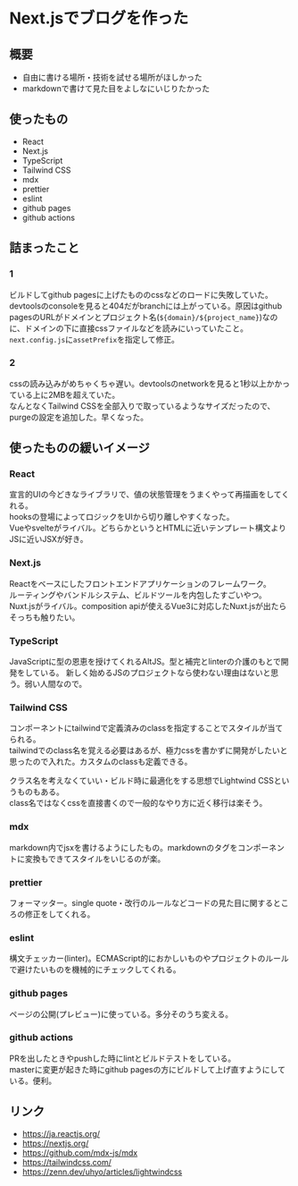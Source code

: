 # Next.jsでブログを作った

## 概要

- 自由に書ける場所・技術を試せる場所がほしかった
- markdownで書けて見た目をよしなにいじりたかった

## 使ったもの

- React
- Next.js
- TypeScript
- Tailwind CSS
- mdx
- prettier
- eslint
- github pages
- github actions

## 詰まったこと

### 1

ビルドしてgithub pagesに上げたもののcssなどのロードに失敗していた。  
devtoolsのconsoleを見ると404だがbranchには上がっている。原因はgithub pagesのURLがドメインとプロジェクト名(`${domain}/${project_name}`)なのに、ドメインの下に直接cssファイルなどを読みにいっていたこと。`next.config.js`に`assetPrefix`を指定して修正。

### 2

cssの読み込みがめちゃくちゃ遅い。devtoolsのnetworkを見ると1秒以上かかっている上に2MBを超えていた。  
なんとなくTailwind CSSを全部入りで取っているようなサイズだったので、purgeの設定を追加した。早くなった。

## 使ったものの緩いイメージ

### React

宣言的UIの今どきなライブラリで、値の状態管理をうまくやって再描画をしてくれる。  
hooksの登場によってロジックをUIから切り離しやすくなった。  
Vueやsvelteがライバル。どちらかというとHTMLに近いテンプレート構文よりJSに近いJSXが好き。

### Next.js

Reactをベースにしたフロントエンドアプリケーションのフレームワーク。  
ルーティングやバンドルシステム、ビルドツールを内包したすごいやつ。  
Nuxt.jsがライバル。composition apiが使えるVue3に対応したNuxt.jsが出たらそっちも触りたい。

### TypeScript

JavaScriptに型の恩恵を授けてくれるAltJS。型と補完とlinterの介護のもとで開発をしている。
新しく始めるJSのプロジェクトなら使わない理由はないと思う。弱い人間なので。

### Tailwind CSS

コンポーネントにtailwindで定義済みのclassを指定することでスタイルが当てられる。  
tailwindでのclass名を覚える必要はあるが、極力cssを書かずに開発がしたいと思ったので入れた。カスタムのclassも定義できる。

クラス名を考えなくていい・ビルド時に最適化をする思想でLightwind CSSというものもある。  
class名ではなくcssを直接書くので一般的なやり方に近く移行は楽そう。

### mdx

markdown内でjsxを書けるようにしたもの。markdownのタグをコンポーネントに変換もできてスタイルをいじるのが楽。

### prettier

フォーマッター。single quote・改行のルールなどコードの見た目に関するところの修正をしてくれる。

### eslint

構文チェッカー(linter)。ECMAScript的におかしいものやプロジェクトのルールで避けたいものを機械的にチェックしてくれる。

### github pages

ページの公開(プレビュー)に使っている。多分そのうち変える。

### github actions

PRを出したときやpushした時にlintとビルドテストをしている。  
masterに変更が起きた時にgithub pagesの方にビルドして上げ直すようにしている。便利。

## リンク

- https://ja.reactjs.org/
- https://nextjs.org/
- https://github.com/mdx-js/mdx
- https://tailwindcss.com/
- https://zenn.dev/uhyo/articles/lightwindcss
